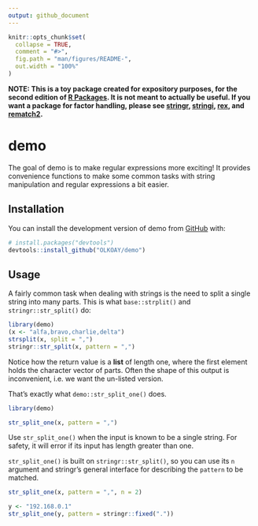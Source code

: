```yaml
---
output: github_document
---
```


<!-- README.md is generated from README.Rmd. Please edit that file -->

```r
knitr::opts_chunk$set(
  collapse = TRUE,
  comment = "#>",
  fig.path = "man/figures/README-",
  out.width = "100%"
)
```


**NOTE: This is a toy package created for expository purposes, for the second edition of [R Packages](https://r-pkgs.org). It is not meant to actually be useful. If you want a package for factor handling, please see [stringr](https://stringr.tidyverse.org), [stringi](https://stringi.gagolewski.com/),
[rex](https://cran.r-project.org/package=rex), and
[rematch2](https://cran.r-project.org/package=rematch2).**


# demo

<!-- badges: start -->
<!-- badges: end -->

The goal of demo is to make regular expressions more exciting!
It provides convenience functions to make some common tasks with string manipulation and regular expressions a bit easier.


## Installation

You can install the development version of demo from [GitHub](https://github.com/) with:

``` r
# install.packages("devtools")
devtools::install_github("OLKOAY/demo")
```

## Usage

A fairly common task when dealing with strings is the need to split a single string into many parts.
This is what `base::strplit()` and `stringr::str_split()` do:

```r
library(demo)
(x <- "alfa,bravo,charlie,delta")
strsplit(x, split = ",")
stringr::str_split(x, pattern = ",")
```

Notice how the return value is a **list** of length one, where the first element holds the character vector of parts.
Often the shape of this output is inconvenient, i.e. we want the un-listed version.

That's exactly what `demo::str_split_one()` does.

```r
library(demo)

str_split_one(x, pattern = ",")
```


Use `str_split_one()` when the input is known to be a single string.
For safety, it will error if its input has length greater than one.

`str_split_one()` is built on `stringr::str_split()`, so you can use its `n` argument and stringr's general interface for describing the `pattern` to be matched.


```r
str_split_one(x, pattern = ",", n = 2)

y <- "192.168.0.1"
str_split_one(y, pattern = stringr::fixed("."))
```
